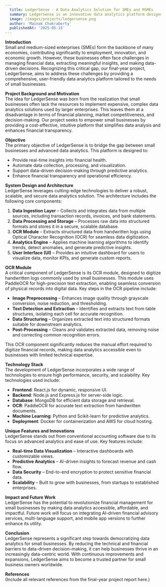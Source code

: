 ```yaml
---
  title: LedgerSense - A Data Analytics Solution for SMEs and MSMEs
  summary: LedgerSense is an innovative data analytics platform designed to empower small businesses by providing real-time insights, automated data processing, and predictive analytics.
  image: /images/projects/ledgersense.png
  author: 'Mainak Chakraborty'
  publishedAt: '2025-05-15'
---
```


**Introduction**  
Small and medium-sized enterprises (SMEs) form the backbone of many economies,
contributing significantly to employment, innovation, and economic growth.
However, these businesses often face challenges in managing financial data,
extracting meaningful insights, and making data-driven decisions. Recognizing
this critical gap, our final-year project, LedgerSense, aims to address these
challenges by providing a comprehensive, user-friendly data analytics platform
tailored to the needs of small businesses.

**Project Background and Motivation**  
The idea for LedgerSense was born from the realization that small businesses
often lack the resources to implement expensive, complex data analytics
solutions used by larger enterprises. This leaves them at a disadvantage in
terms of financial planning, market competitiveness, and decision-making. Our
project seeks to empower small businesses by providing a cost-effective,
intuitive platform that simplifies data analysis and enhances financial
transparency.

**Objective**  
The primary objective of LedgerSense is to bridge the gap between small
businesses and advanced data analytics. This platform is designed to:

- Provide real-time insights into financial health.
- Automate data collection, processing, and visualization.
- Support data-driven decision-making through predictive analytics.
- Enhance financial transparency and operational efficiency.

**System Design and Architecture**  
LedgerSense leverages cutting-edge technologies to deliver a robust, scalable,
and secure data analytics solution. The architecture includes the following core
components:

1. **Data Ingestion Layer** – Collects and integrates data from multiple
   sources, including transaction records, invoices, and bank statements.
2. **Data Processing and Storage** – Processes raw data into structured formats
   and stores it in a secure, scalable database.
3. **OCR Module** – Extracts structured data from handwritten logs using Optical
   Character Recognition (OCR) for seamless data digitization.
4. **Analytics Engine** – Applies machine learning algorithms to identify
   trends, detect anomalies, and generate predictive insights.
5. **User Interface (UI)** – Provides an intuitive dashboard for users to
   visualize data, monitor KPIs, and generate custom reports.

**OCR Module**  
A critical component of LedgerSense is its OCR module, designed to digitize
handwritten logs commonly used by small businesses. This module uses PaddleOCR
for high-precision text extraction, enabling seamless conversion of physical
records into digital data. Key steps in the OCR pipeline include:

- **Image Preprocessing** – Enhances image quality through grayscale conversion,
  noise reduction, and thresholding.
- **Text Detection and Extraction** – Identifies and extracts text from table
  structures, isolating each cell for accurate recognition.
- **Data Structuring** – Organizes extracted text into structured formats
  suitable for downstream analytics.
- **Post-Processing** – Cleans and validates extracted data, removing noise and
  correcting common recognition errors.

This OCR component significantly reduces the manual effort required to digitize
financial records, making data analytics accessible even to businesses with
limited technical expertise.

**Technology Stack**  
The development of LedgerSense incorporates a wide range of technologies to
ensure high performance, security, and scalability. Key technologies used
include:

- **Frontend**: React.js for dynamic, responsive UI.
- **Backend**: Node.js and Express.js for server-side logic.
- **Database**: MongoDB for efficient data storage and retrieval.
- **OCR**: PaddleOCR for accurate text extraction from handwritten documents.
- **Machine Learning**: Python and Scikit-learn for predictive analytics.
- **Deployment**: Docker for containerization and AWS for cloud hosting.

**Unique Features and Innovations**  
LedgerSense stands out from conventional accounting software due to its focus on
advanced analytics and ease of use. Key features include:

- **Real-time Data Visualization** – Interactive dashboards with customizable
  views.
- **Predictive Analytics** – AI-driven insights to forecast revenue and cash
  flow.
- **Data Security** – End-to-end encryption to protect sensitive financial data.
- **Scalability** – Built to grow with businesses, from startups to established
  enterprises.

**Impact and Future Work**  
LedgerSense has the potential to revolutionize financial management for small
businesses by making data analytics accessible, affordable, and impactful.
Future work will focus on integrating AI-driven financial advisory services,
multi-language support, and mobile app versions to further enhance its utility.

**Conclusion**  
LedgerSense represents a significant step towards democratizing data analytics
for small businesses. By reducing the technical and financial barriers to
data-driven decision-making, it can help businesses thrive in an increasingly
data-centric world. With continuous improvements and expansions, LedgerSense
aims to become a trusted partner for small business owners worldwide.

**References**  
(Include all relevant references from the final-year project report here.)
